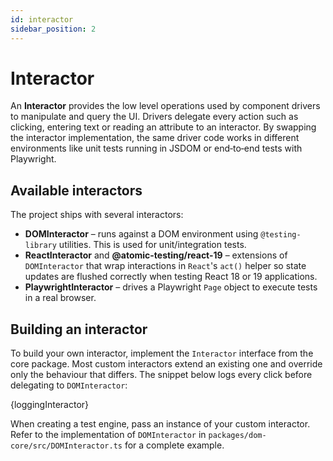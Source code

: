 ```yaml
---
id: interactor
sidebar_position: 2
---
```



# Interactor

An **Interactor** provides the low level operations used by component drivers to
manipulate and query the UI. Drivers delegate every action such as clicking,
entering text or reading an attribute to an interactor. By swapping the
interactor implementation, the same driver code works in different environments
like unit tests running in JSDOM or end‑to‑end tests with Playwright.

## Available interactors

The project ships with several interactors:

- **DOMInteractor** – runs against a DOM environment using
  `@testing-library` utilities. This is used for unit/integration tests.
- **ReactInteractor** and **@atomic-testing/react-19** – extensions of
  `DOMInteractor` that wrap interactions in `React`'s `act()` helper so state
  updates are flushed correctly when testing React 18 or 19 applications.
- **PlaywrightInteractor** – drives a Playwright `Page` object to execute tests
  in a real browser.

## Building an interactor

To build your own interactor, implement the `Interactor` interface from the core
package. Most custom interactors extend an existing one and override only the
behaviour that differs. The snippet below logs every click before delegating to
`DOMInteractor`:

<CodeBlock language='ts'>{loggingInteractor}</CodeBlock>

When creating a test engine, pass an instance of your custom interactor. Refer to
the implementation of `DOMInteractor` in
`packages/dom-core/src/DOMInteractor.ts` for a complete example.
